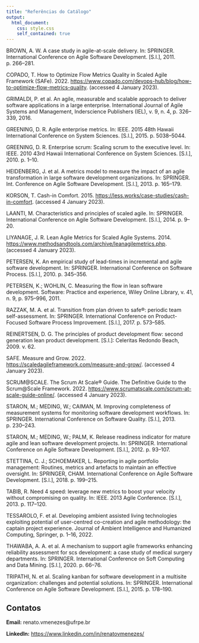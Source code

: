 ```yaml
---
title: "Referências do Catálogo"
output: 
  html_document:
    css: style.css
    self_contained: true
---
```


<link rel="stylesheet" href="https://cdnjs.cloudflare.com/ajax/libs/bootstrap-icons/1.10.5/font/bootstrap-icons.min.css">

<div class="container">

<p>BROWN, A. W. A case study in agile-at-scale delivery. In: SPRINGER. International Conference on Agile Software Development. [S.l.], 2011. p. 266–281.</p>

<p>COPADO, T. How to Optimize Flow Metrics Quality in Scaled Agile Framework (SAFe). 2022. <https://www.copado.com/devops-hub/blog/how-to-optimize-flow-metrics-quality>. (accessed 4 January 2023).</p>

<p>GRIMALDI, P. et al. An agile, measurable and scalable approach to deliver software applications in a large enterprise. International Journal of Agile Systems and Management, Inderscience Publishers (IEL), v. 9, n. 4, p. 326–339, 2016.</p>

<p>GREENING, D. R. Agile enterprise metrics. In: IEEE. 2015 48th Hawaii International Conference on System Sciences. [S.l.], 2015. p. 5038–5044.</p>

<p>GREENING, D. R. Enterprise scrum: Scaling scrum to the executive level. In: IEEE. 2010 43rd Hawaii International Conference on System Sciences. [S.l.], 2010. p. 1–10.</p>

<p>HEIDENBERG, J. et al. A metrics model to measure the impact of an agile transformation in large software development organizations. In: SPRINGER. Int. Conference on Agile Software Development. [S.l.], 2013. p. 165–179.</p>

<p>KORSON, T. Cash-in Comfort. 2015. <https://less.works/case-studies/cash-in-comfort>. (accessed 4 January 2023).</p>

<p>LAANTI, M. Characteristics and principles of scaled agile. In: SPRINGER. International
Conference on Agile Software Development. [S.l.], 2014. p. 9–20.</p>

<p>LIYANAGE, J. R. Lean Agile Metrics for Scaled Agile Systems. 2014. <https://www.methodsandtools.com/archive/leanagilemetrics.php>. (accessed 4 January 2023).</p>

<p>PETERSEN, K. An empirical study of lead-times in incremental and agile software development. In: SPRINGER. International Conference on Software Process. [S.l.], 2010. p. 345–356.</p>

<p>PETERSEN, K.; WOHLIN, C. Measuring the flow in lean software development. Software:
Practice and experience, Wiley Online Library, v. 41, n. 9, p. 975–996, 2011.</p>

<p>RAZZAK, M. A. et al. Transition from plan driven to safe®: periodic team self-assessment. In: SPRINGER. International Conference on Product-Focused Software Process Improvement. [S.l.], 2017. p. 573–585.</p>

<p>REINERTSEN, D. G. The principles of product development flow: second generation lean
product development. [S.l.]: Celeritas Redondo Beach, 2009. v. 62.</p>

<p>SAFE. Measure and Grow. 2022. <https://scaledagileframework.com/measure-and-grow/>. (accessed 4 January 2023).</p>

<p>SCRUM@SCALE. The Scrum At Scale® Guide. The Definitive Guide to the Scrum@Scale Framework. 2022. <https://www.scrumatscale.com/scrum-at-scale-guide-online/>. (accessed 4 January 2023).</p>

<p>STARON, M.; MEDING, W.; CAIMAN, M. Improving completeness of measurement systems for monitoring software development workflows. In: SPRINGER. International Conference on Software Quality. [S.l.], 2013. p. 230–243.</p>

<p>STARON, M.; MEDING, W.; PALM, K. Release readiness indicator for mature agile and lean software development projects. In: SPRINGER. International Conference on Agile Software Development. [S.l.], 2012. p. 93–107.</p>

<p>STETTINA, C. J.; SCHOEMAKER, L. Reporting in agile portfolio management: Routines, metrics and artefacts to maintain an effective oversight. In: SPRINGER, CHAM. International Conference on Agile Software Development. [S.l.], 2018. p. 199–215.</p>

<p>TABIB, R. Need 4 speed: leverage new metrics to boost your velocity without compromising on quality. In: IEEE. 2013 Agile Conference. [S.l.], 2013. p. 117–120.</p>

<p>TESSAROLO, F. et al. Developing ambient assisted living technologies exploiting potential of user-centred co-creation and agile methodology: the captain project experience. Journal of Ambient Intelligence and Humanized Computing, Springer, p. 1–16, 2022.</p>

<p>THAWABA, A. A. et al. A mechanism to support agile frameworks enhancing reliability assessment for scs development: a case study of medical surgery departments. In: SPRINGER. International Conference on Soft Computing and Data Mining. [S.l.], 2020. p. 66–76.</p>

<p>TRIPATHI, N. et al. Scaling kanban for software development in a multisite organization: challenges and potential solutions. In: SPRINGER. International Conference on Agile Software Development. [S.l.], 2015. p. 178–190.</p>


<!-- Seção de Contato -->
<div>
  <h2>Contatos</h2>
  <div class="card">
  <p><strong><i class="bi bi-envelope"></i> Email:</strong> renato.vmenezes@ufrpe.br</p>
  <p><strong><i class="bi bi-linkedin"></i> LinkedIn:</strong> [https://www.linkedin.com/in/renatovmenezes/](https://www.linkedin.com/in/renatovmenezes/)</p>
</div>

</div>


</div>
